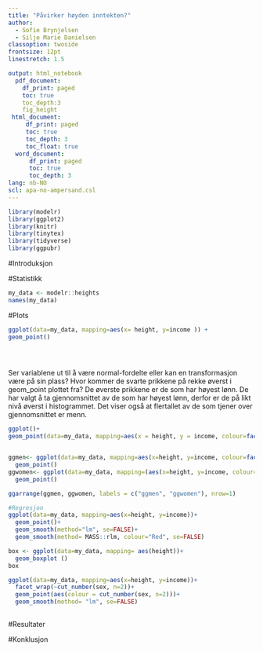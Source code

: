 ```yaml
---
title: "Påvirker høyden inntekten?"
author:
  - Sofie Brynjelsen
  - Silje Marie Danielsen
classoption: twoside
frontsize: 12pt
linestretch: 1.5

output: html_notebook
  pdf_document:
    df_print: paged
    toc: true
    toc_depth:3
    fig_height
 html_document:
     df_print: paged
     toc: true
     toc_depth: 3
     toc_float: true
  word_document:
      df_print: paged
      toc: true
      toc_depth: 3
lang: nb-NO
scl: apa-no-ampersand.csl
---
```



```r
library(modelr)
library(ggplot2)
library(knitr)
library(tinytex)
library(tidyverse)
library(ggpubr)

```


#Introduksjon


#Statistikk

```r
my_data <- modelr::heights
names(my_data)
```


#Plots
```r
ggplot(data=my_data, mapping=aes(x= height, y=income )) +
geom_point()


  
```
Ser variablene ut til å være normal-fordelte eller kan en transformasjon være på sin plass? 
Hvor kommer de svarte prikkene på rekke øverst i geom_point plottet fra?
De øverste prikkene er de som har høyest lønn. De har valgt å ta gjennomsnittet av de som har høyest lønn, derfor er de på likt nivå øverst i histogrammet. Det viser også at flertallet av de som tjener over gjennomsnittet er menn. 


```r
ggplot()+
geom_point(data=my_data, mapping=aes(x = height, y = income, colour=factor(sex)))



```
```r



ggmen<- ggplot(data=my_data, mapping=aes(x=height, y=income, colour=factor(sex)))+
  geom_point()
ggwomen<- ggplot(data=my_data, mapping=(aes(x=height, y=income, colour=factor(sex))))+
  geom_point()

ggarrange(ggmen, ggwomen, labels = c("ggmen", "ggwomen"), nrow=1)
```
```r
#Regresjon
ggplot(data=my_data, mapping=aes(x=height, y=income))+
  geom_point()+
  geom_smooth(method="lm", se=FALSE)+
  geom_smooth(method= MASS::rlm, colour="Red", se=FALSE)
```

```r
box <- ggplot(data=my_data, mapping= aes(height))+
  geom_boxplot ()
box
```

```r
ggplot(data=my_data, mapping=aes(x=height, y=income))+
  facet_wrap(~cut_number(sex, n=2))+
  geom_point(aes(colour = cut_number(sex, n=2)))+
  geom_smooth(method= "lm", se=FALSE)
  
```


#Resultater


#Konklusjon


